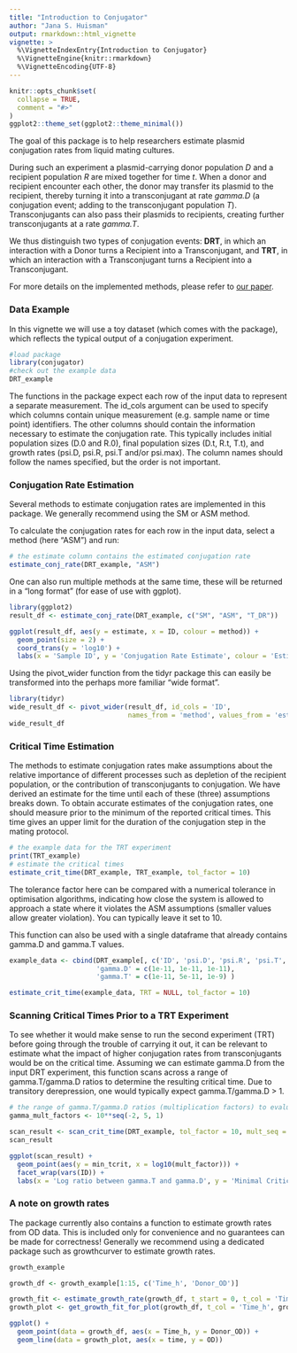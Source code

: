 ```yaml
---
title: "Introduction to Conjugator"
author: "Jana S. Huisman"
output: rmarkdown::html_vignette
vignette: >
  %\VignetteIndexEntry{Introduction to Conjugator}
  %\VignetteEngine{knitr::rmarkdown}
  %\VignetteEncoding{UTF-8}
---
```


```r
knitr::opts_chunk$set(
  collapse = TRUE,
  comment = "#>"
)
ggplot2::theme_set(ggplot2::theme_minimal())
```

The goal of this package is to help researchers estimate plasmid conjugation rates from liquid mating cultures.

During such an experiment a plasmid-carrying donor population *D* and a recipient population *R* are mixed together for time *t*. When a donor and recipient encounter each other, the donor may transfer its plasmid to the recipient, thereby turning it into a transconjugant at rate *gamma.D* (a conjugation event; adding to the transconjugant population *T*). Transconjugants can also pass their plasmids to recipients, creating further transconjugants at a rate *gamma.T*. 

We thus distinguish two types of conjugation events: **DRT**, in which an interaction with a Donor turns a Recipient into a Transconjugant, and **TRT**, in which an interaction with a Transconjugant turns a Recipient into a Transconjugant.

For more details on the implemented methods, please refer to [our paper](https://www.biorxiv.org/content/10.1101/2020.03.09.980862v1).

### Data Example
In this vignette we will use a toy dataset (which comes with the package), which reflects the typical output of a conjugation experiment.

```r
#load package
library(conjugator)
#check out the example data 
DRT_example
```

The functions in the package expect each row of the input data to represent a separate measurement. The id_cols argument can be used to specify which columns contain unique measurement (e.g. sample name or time point) identifiers. The other columns should contain the information necessary to estimate the conjugation rate. This typically includes initial population sizes (D.0 and R.0), final population sizes (D.t, R.t, T.t), and growth rates (psi.D, psi.R, psi.T and/or psi.max). The column names should follow the names specified, but the order is not important.

### Conjugation Rate Estimation
Several methods to estimate conjugation rates are implemented in this package. We generally recommend using the SM or ASM method.

To calculate the conjugation rates for each row in the input data, select a method (here "ASM") and run:
```r
# the estimate column contains the estimated conjugation rate
estimate_conj_rate(DRT_example, "ASM")
```
One can also run multiple methods at the same time, these will be returned in a "long format" (for ease of use with ggplot).

```r
library(ggplot2)
result_df <- estimate_conj_rate(DRT_example, c("SM", "ASM", "T_DR"))

ggplot(result_df, aes(y = estimate, x = ID, colour = method)) +
  geom_point(size = 2) +
  coord_trans(y = 'log10') +
  labs(x = 'Sample ID', y = 'Conjugation Rate Estimate', colour = 'Estimation Method')
```
Using the pivot_wider function from the tidyr package this can easily be transformed into the perhaps more familiar "wide format".

```r
library(tidyr)
wide_result_df <- pivot_wider(result_df, id_cols = 'ID', 
                              names_from = 'method', values_from = 'estimate')
wide_result_df
```

### Critical Time Estimation
The methods to estimate conjugation rates make assumptions about the relative importance of different processes such as depletion of the recipient population, or the contribution of transconjugants to conjugation. We have derived an estimate for the time until each of these (three) assumptions breaks down. To obtain accurate estimates of the conjugation rates, one should measure prior to the minimum of the reported critical times. This time gives an upper limit for the duration of the conjugation step in the mating protocol.

```r
# the example data for the TRT experiment
print(TRT_example)
# estimate the critical times
estimate_crit_time(DRT_example, TRT_example, tol_factor = 10)
```
The tolerance factor here can be compared with a numerical tolerance in optimisation algorithms, indicating how close the system is allowed to approach a state where it violates the ASM assumptions (smaller values allow greater violation). You can typically leave it set to 10.

This function can also be used with a single dataframe that already contains gamma.D and gamma.T values.
```r
example_data <- cbind(DRT_example[, c('ID', 'psi.D', 'psi.R', 'psi.T', 'D.0', 'R.0')], 
                      'gamma.D' = c(1e-11, 1e-11, 1e-11), 
                      'gamma.T' = c(1e-11, 5e-11, 1e-9) )

estimate_crit_time(example_data, TRT = NULL, tol_factor = 10)
```

### Scanning Critical Times Prior to a TRT Experiment
To see whether it would make sense to run the second experiment (TRT) before going through the trouble of carrying it out, it can be relevant to estimate what the impact of higher conjugation rates from transconjugants would be on the critical time. Assuming we can estimate gamma.D from the input DRT experiment, this function scans across a range of gamma.T/gamma.D ratios to determine the resulting critical time. Due to transitory derepression, one would typically expect gamma.T/gamma.D > 1.

```r
# the range of gamma.T/gamma.D ratios (multiplication factors) to evaluate
gamma_mult_factors <- 10**seq(-2, 5, 1)

scan_result <- scan_crit_time(DRT_example, tol_factor = 10, mult_seq = gamma_mult_factors)
scan_result

ggplot(scan_result) +
  geom_point(aes(y = min_tcrit, x = log10(mult_factor))) +
  facet_wrap(vars(ID)) +
  labs(x = 'Log ratio between gamma.T and gamma.D', y = 'Minimal Critical Time')
```

### A note on growth rates
The package currently also contains a function to estimate growth rates from OD data. This is included only for convenience and no guarantees can be made for correctness! Generally we recommend using a dedicated package such as growthcurver to estimate growth rates.

```r
growth_example

growth_df <- growth_example[1:15, c('Time_h', 'Donor_OD')]

growth_fit <- estimate_growth_rate(growth_df, t_start = 0, t_col = 'Time_h')
growth_plot <- get_growth_fit_for_plot(growth_df, t_col = 'Time_h', growth_fit)

ggplot() +
  geom_point(data = growth_df, aes(x = Time_h, y = Donor_OD)) +
  geom_line(data = growth_plot, aes(x = time, y = OD))
```

